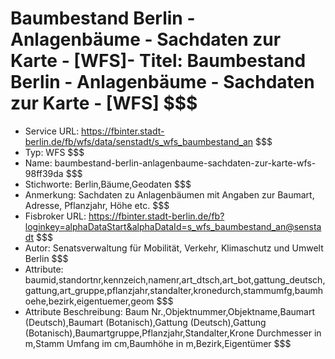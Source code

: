 # Baumbestand Berlin - Anlagenbäume - Sachdaten zur Karte - [WFS]- Titel: Baumbestand Berlin - Anlagenbäume - Sachdaten zur Karte - [WFS] $$$
- Service URL: https://fbinter.stadt-berlin.de/fb/wfs/data/senstadt/s_wfs_baumbestand_an $$$
- Typ: WFS $$$
- Name: baumbestand-berlin-anlagenbaume-sachdaten-zur-karte-wfs-98ff39da $$$
- Stichworte: Berlin,Bäume,Geodaten $$$
- Anmerkung: Sachdaten zu Anlagenbäumen mit Angaben zur Baumart, Adresse, Pflanzjahr, Höhe etc. $$$
- Fisbroker URL: https://fbinter.stadt-berlin.de/fb?loginkey=alphaDataStart&alphaDataId=s_wfs_baumbestand_an@senstadt $$$
- Autor: Senatsverwaltung für Mobilität, Verkehr, Klimaschutz und Umwelt Berlin $$$
- Attribute: baumid,standortnr,kennzeich,namenr,art_dtsch,art_bot,gattung_deutsch,gattung,art_gruppe,pflanzjahr,standalter,kronedurch,stammumfg,baumhoehe,bezirk,eigentuemer,geom $$$
- Attribute Beschreibung: Baum Nr.,Objektnummer,Objektname,Baumart (Deutsch),Baumart (Botanisch),Gattung (Deutsch),Gattung (Botanisch),Baumartgruppe,Pflanzjahr,Standalter,Krone Durchmesser in m,Stamm Umfang im cm,Baumhöhe in m,Bezirk,Eigentümer $$$
